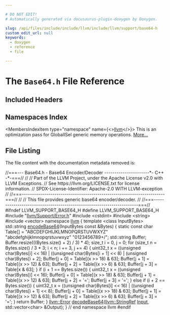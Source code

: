 ```yaml
---

# DO NOT EDIT!
# Automatically generated via docusaurus-plugin-doxygen by Doxygen.

slug: /api/files/include/include/llvm/include/llvm/support/base64-h
custom_edit_url: null
keywords:
  - doxygen
  - reference
  - file

---
```





# The `Base64.h` File Reference

<DoxygenPage pluginConfig={pluginConfig}>



## Included Headers

<IncludesList>
<IncludesListItem
  filePath="llvm/Support/Error.h"
  permalink="/docs/api/files/include/include/llvm/include/llvm/support/error-h"
  isLocal="true" />
<IncludesListItem
  filePath="cstdint"
  permalink=""
  isLocal="false" />
<IncludesListItem
  filePath="string"
  permalink=""
  isLocal="false" />
<IncludesListItem
  filePath="vector"
  permalink=""
  isLocal="false" />
</IncludesList>

## Namespaces Index

<MembersIndex>

<MembersIndexItem
  type="namespace"
  name={<><a href="/docs/api/namespaces/llvm">llvm</a></>}>
This is an optimization pass for GlobalISel generic memory operations. <a href="/docs/api/namespaces/llvm/#details">More...</a>
</MembersIndexItem>

</MembersIndex>


## File Listing

The file content with the documentation metadata removed is:

<ProgramListing>

<Link id="l00001" /><CodeLine lineNumber="1"><Highlight kind="comment">//===--- Base64.h - Base64 Encoder/Decoder ----------------------&#42;- C++ -&#42;-===//</Highlight><Highlight kind="normal"></Highlight></CodeLine>
<Link id="l00002" /><CodeLine lineNumber="2"><Highlight kind="normal"></Highlight><Highlight kind="comment">//</Highlight><Highlight kind="normal"></Highlight></CodeLine>
<Link id="l00003" /><CodeLine lineNumber="3"><Highlight kind="normal"></Highlight><Highlight kind="comment">// Part of the LLVM Project, under the Apache License v2.0 with LLVM Exceptions.</Highlight><Highlight kind="normal"></Highlight></CodeLine>
<Link id="l00004" /><CodeLine lineNumber="4"><Highlight kind="normal"></Highlight><Highlight kind="comment">// See https://llvm.org/LICENSE.txt for license information.</Highlight><Highlight kind="normal"></Highlight></CodeLine>
<Link id="l00005" /><CodeLine lineNumber="5"><Highlight kind="normal"></Highlight><Highlight kind="comment">// SPDX-License-Identifier: Apache-2.0 WITH LLVM-exception</Highlight><Highlight kind="normal"></Highlight></CodeLine>
<Link id="l00006" /><CodeLine lineNumber="6"><Highlight kind="normal"></Highlight><Highlight kind="comment">//</Highlight><Highlight kind="normal"></Highlight></CodeLine>
<Link id="l00007" /><CodeLine lineNumber="7"><Highlight kind="normal"></Highlight><Highlight kind="comment">//===----------------------------------------------------------------------===//</Highlight><Highlight kind="normal"></Highlight></CodeLine>
<Link id="l00008" /><CodeLine lineNumber="8"><Highlight kind="normal"></Highlight><Highlight kind="comment">//</Highlight><Highlight kind="normal"></Highlight></CodeLine>
<Link id="l00009" /><CodeLine lineNumber="9"><Highlight kind="normal"></Highlight><Highlight kind="comment">// This file provides generic base64 encoder/decoder.</Highlight><Highlight kind="normal"></Highlight></CodeLine>
<Link id="l00010" /><CodeLine lineNumber="10"><Highlight kind="normal"></Highlight><Highlight kind="comment">//</Highlight><Highlight kind="normal"></Highlight></CodeLine>
<Link id="l00011" /><CodeLine lineNumber="11"><Highlight kind="normal"></Highlight><Highlight kind="comment">//===----------------------------------------------------------------------===//</Highlight><Highlight kind="normal"></Highlight></CodeLine>
<Link id="l00012" /><CodeLine lineNumber="12"><Highlight kind="normal"></Highlight></CodeLine>
<Link id="l00013" /><CodeLine lineNumber="13"><Highlight kind="normal"></Highlight><Highlight kind="preprocessor">#ifndef LLVM&#95;SUPPORT&#95;BASE64&#95;H</Highlight><Highlight kind="normal"></Highlight></CodeLine>
<Link id="l00014" /><CodeLine lineNumber="14"><Highlight kind="normal"></Highlight><Highlight kind="preprocessor">#define LLVM&#95;SUPPORT&#95;BASE64&#95;H</Highlight><Highlight kind="normal"></Highlight></CodeLine>
<Link id="l00015" /><CodeLine lineNumber="15"><Highlight kind="normal"></Highlight></CodeLine>
<Link id="l00016" /><CodeLine lineNumber="16"><Highlight kind="normal"></Highlight><Highlight kind="preprocessor">#include &quot;<a href="/docs/api/files/include/include/llvm/include/llvm/support/error-h">llvm/Support/Error.h</a>&quot;</Highlight><Highlight kind="normal"></Highlight></CodeLine>
<Link id="l00017" /><CodeLine lineNumber="17"><Highlight kind="normal"></Highlight><Highlight kind="preprocessor">#include &lt;cstdint&gt;</Highlight><Highlight kind="normal"></Highlight></CodeLine>
<Link id="l00018" /><CodeLine lineNumber="18"><Highlight kind="normal"></Highlight><Highlight kind="preprocessor">#include &lt;string&gt;</Highlight><Highlight kind="normal"></Highlight></CodeLine>
<Link id="l00019" /><CodeLine lineNumber="19"><Highlight kind="normal"></Highlight><Highlight kind="preprocessor">#include &lt;vector&gt;</Highlight><Highlight kind="normal"></Highlight></CodeLine>
<Link id="l00020" /><CodeLine lineNumber="20"><Highlight kind="normal"></Highlight></CodeLine>
<Link id="l00021" /><CodeLine lineNumber="21"><Highlight kind="normal"></Highlight><Highlight kind="keyword">namespace </Highlight><Highlight kind="normal"><a href="/docs/api/namespaces/llvm">llvm</a> &#123;</Highlight></CodeLine>
<Link id="l00022" /><CodeLine lineNumber="22"><Highlight kind="normal"></Highlight></CodeLine>
<Link id="l00023" /><CodeLine lineNumber="23" lineLink="/docs/api/namespaces/llvm/#a686d54d7abe31426be4d735b1e6f24db"><Highlight kind="normal"></Highlight><Highlight kind="keyword">template</Highlight><Highlight kind="normal"> &lt;</Highlight><Highlight kind="keyword">class</Highlight><Highlight kind="normal"> InputBytes&gt; std::string <a href="/docs/api/namespaces/llvm/#a686d54d7abe31426be4d735b1e6f24db">encodeBase64</a>(InputBytes </Highlight><Highlight kind="keyword">const</Highlight><Highlight kind="normal"> &amp;Bytes) &#123;</Highlight></CodeLine>
<Link id="l00024" /><CodeLine lineNumber="24"><Highlight kind="normal">  </Highlight><Highlight kind="keyword">static</Highlight><Highlight kind="normal"> </Highlight><Highlight kind="keyword">const</Highlight><Highlight kind="normal"> </Highlight><Highlight kind="keywordtype">char</Highlight><Highlight kind="normal"> Table&#91;&#93; = </Highlight><Highlight kind="stringliteral">&quot;ABCDEFGHIJKLMNOPQRSTUVWXYZ&quot;</Highlight><Highlight kind="normal"></Highlight></CodeLine>
<Link id="l00025" /><CodeLine lineNumber="25"><Highlight kind="normal">                              </Highlight><Highlight kind="stringliteral">&quot;abcdefghijklmnopqrstuvwxyz&quot;</Highlight><Highlight kind="normal"></Highlight></CodeLine>
<Link id="l00026" /><CodeLine lineNumber="26"><Highlight kind="normal">                              </Highlight><Highlight kind="stringliteral">&quot;0123456789+/&quot;</Highlight><Highlight kind="normal">;</Highlight></CodeLine>
<Link id="l00027" /><CodeLine lineNumber="27"><Highlight kind="normal">  std::string Buffer;</Highlight></CodeLine>
<Link id="l00028" /><CodeLine lineNumber="28"><Highlight kind="normal">  Buffer.resize(((Bytes.size() + 2) / 3) &#42; 4);</Highlight></CodeLine>
<Link id="l00029" /><CodeLine lineNumber="29"><Highlight kind="normal"></Highlight></CodeLine>
<Link id="l00030" /><CodeLine lineNumber="30"><Highlight kind="normal">  </Highlight><Highlight kind="keywordtype">size&#95;t</Highlight><Highlight kind="normal"> i = 0, j = 0;</Highlight></CodeLine>
<Link id="l00031" /><CodeLine lineNumber="31"><Highlight kind="normal">  </Highlight><Highlight kind="keywordflow">for</Highlight><Highlight kind="normal"> (</Highlight><Highlight kind="keywordtype">size&#95;t</Highlight><Highlight kind="normal"> n = Bytes.size() / 3 &#42; 3; i &lt; n; i += 3, j += 4) &#123;</Highlight></CodeLine>
<Link id="l00032" /><CodeLine lineNumber="32"><Highlight kind="normal">    uint32&#95;t x = ((</Highlight><Highlight kind="keywordtype">unsigned</Highlight><Highlight kind="normal"> char)Bytes&#91;i&#93; &lt;&lt; 16) |</Highlight></CodeLine>
<Link id="l00033" /><CodeLine lineNumber="33"><Highlight kind="normal">                 ((</Highlight><Highlight kind="keywordtype">unsigned</Highlight><Highlight kind="normal"> </Highlight><Highlight kind="keywordtype">char</Highlight><Highlight kind="normal">)Bytes&#91;i + 1&#93; &lt;&lt; 8) |</Highlight></CodeLine>
<Link id="l00034" /><CodeLine lineNumber="34"><Highlight kind="normal">                 (</Highlight><Highlight kind="keywordtype">unsigned</Highlight><Highlight kind="normal"> char)Bytes&#91;i + 2&#93;;</Highlight></CodeLine>
<Link id="l00035" /><CodeLine lineNumber="35"><Highlight kind="normal">    Buffer&#91;j + 0&#93; = Table&#91;(x &gt;&gt; 18) &amp; 63&#93;;</Highlight></CodeLine>
<Link id="l00036" /><CodeLine lineNumber="36"><Highlight kind="normal">    Buffer&#91;j + 1&#93; = Table&#91;(x &gt;&gt; 12) &amp; 63&#93;;</Highlight></CodeLine>
<Link id="l00037" /><CodeLine lineNumber="37"><Highlight kind="normal">    Buffer&#91;j + 2&#93; = Table&#91;(x &gt;&gt; 6) &amp; 63&#93;;</Highlight></CodeLine>
<Link id="l00038" /><CodeLine lineNumber="38"><Highlight kind="normal">    Buffer&#91;j + 3&#93; = Table&#91;x &amp; 63&#93;;</Highlight></CodeLine>
<Link id="l00039" /><CodeLine lineNumber="39"><Highlight kind="normal">  &#125;</Highlight></CodeLine>
<Link id="l00040" /><CodeLine lineNumber="40"><Highlight kind="normal">  </Highlight><Highlight kind="keywordflow">if</Highlight><Highlight kind="normal"> (i + 1 == Bytes.size()) &#123;</Highlight></CodeLine>
<Link id="l00041" /><CodeLine lineNumber="41"><Highlight kind="normal">    uint32&#95;t x = ((</Highlight><Highlight kind="keywordtype">unsigned</Highlight><Highlight kind="normal"> char)Bytes&#91;i&#93; &lt;&lt; 16);</Highlight></CodeLine>
<Link id="l00042" /><CodeLine lineNumber="42"><Highlight kind="normal">    Buffer&#91;j + 0&#93; = Table&#91;(x &gt;&gt; 18) &amp; 63&#93;;</Highlight></CodeLine>
<Link id="l00043" /><CodeLine lineNumber="43"><Highlight kind="normal">    Buffer&#91;j + 1&#93; = Table&#91;(x &gt;&gt; 12) &amp; 63&#93;;</Highlight></CodeLine>
<Link id="l00044" /><CodeLine lineNumber="44"><Highlight kind="normal">    Buffer&#91;j + 2&#93; = </Highlight><Highlight kind="charliteral">&#39;=&#39;</Highlight><Highlight kind="normal">;</Highlight></CodeLine>
<Link id="l00045" /><CodeLine lineNumber="45"><Highlight kind="normal">    Buffer&#91;j + 3&#93; = </Highlight><Highlight kind="charliteral">&#39;=&#39;</Highlight><Highlight kind="normal">;</Highlight></CodeLine>
<Link id="l00046" /><CodeLine lineNumber="46"><Highlight kind="normal">  &#125; </Highlight><Highlight kind="keywordflow">else</Highlight><Highlight kind="normal"> </Highlight><Highlight kind="keywordflow">if</Highlight><Highlight kind="normal"> (i + 2 == Bytes.size()) &#123;</Highlight></CodeLine>
<Link id="l00047" /><CodeLine lineNumber="47"><Highlight kind="normal">    uint32&#95;t x =</Highlight></CodeLine>
<Link id="l00048" /><CodeLine lineNumber="48"><Highlight kind="normal">        ((</Highlight><Highlight kind="keywordtype">unsigned</Highlight><Highlight kind="normal"> char)Bytes&#91;i&#93; &lt;&lt; 16) | ((</Highlight><Highlight kind="keywordtype">unsigned</Highlight><Highlight kind="normal"> </Highlight><Highlight kind="keywordtype">char</Highlight><Highlight kind="normal">)Bytes&#91;i + 1&#93; &lt;&lt; 8);</Highlight></CodeLine>
<Link id="l00049" /><CodeLine lineNumber="49"><Highlight kind="normal">    Buffer&#91;j + 0&#93; = Table&#91;(x &gt;&gt; 18) &amp; 63&#93;;</Highlight></CodeLine>
<Link id="l00050" /><CodeLine lineNumber="50"><Highlight kind="normal">    Buffer&#91;j + 1&#93; = Table&#91;(x &gt;&gt; 12) &amp; 63&#93;;</Highlight></CodeLine>
<Link id="l00051" /><CodeLine lineNumber="51"><Highlight kind="normal">    Buffer&#91;j + 2&#93; = Table&#91;(x &gt;&gt; 6) &amp; 63&#93;;</Highlight></CodeLine>
<Link id="l00052" /><CodeLine lineNumber="52"><Highlight kind="normal">    Buffer&#91;j + 3&#93; = </Highlight><Highlight kind="charliteral">&#39;=&#39;</Highlight><Highlight kind="normal">;</Highlight></CodeLine>
<Link id="l00053" /><CodeLine lineNumber="53"><Highlight kind="normal">  &#125;</Highlight></CodeLine>
<Link id="l00054" /><CodeLine lineNumber="54"><Highlight kind="normal">  </Highlight><Highlight kind="keywordflow">return</Highlight><Highlight kind="normal"> Buffer;</Highlight></CodeLine>
<Link id="l00055" /><CodeLine lineNumber="55"><Highlight kind="normal">&#125;</Highlight></CodeLine>
<Link id="l00056" /><CodeLine lineNumber="56"><Highlight kind="normal"></Highlight></CodeLine>
<Link id="l00057" /><CodeLine lineNumber="57"><Highlight kind="normal"><a href="/docs/api/classes/llvm/error">llvm::Error</a> <a href="/docs/api/namespaces/llvm/#a8f189b42efc177f3903f6a69d1e0b404">decodeBase64</a>(<a href="/docs/api/classes/llvm/stringref">llvm::StringRef</a> <a href="/docs/api/classes/input">Input</a>, std::vector&lt;char&gt; &amp;Output);</Highlight></CodeLine>
<Link id="l00058" /><CodeLine lineNumber="58"><Highlight kind="normal"></Highlight></CodeLine>
<Link id="l00059" /><CodeLine lineNumber="59"><Highlight kind="normal">&#125; </Highlight><Highlight kind="comment">// end namespace llvm</Highlight><Highlight kind="normal"></Highlight></CodeLine>
<Link id="l00060" /><CodeLine lineNumber="60"><Highlight kind="normal"></Highlight></CodeLine>
<Link id="l00061" /><CodeLine lineNumber="61"><Highlight kind="normal"></Highlight><Highlight kind="preprocessor">#endif</Highlight></CodeLine>

</ProgramListing>


</DoxygenPage>
